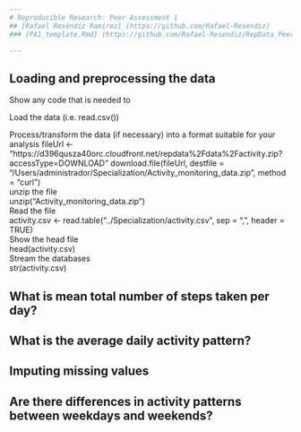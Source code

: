 ```yaml
---
# Reproducible Research: Peer Assessment 1
## [Rafael Reséndiz Ramírez] (https://github.com/Rafael-Resendiz)
### [PA1_template.Rmd] (https://github.com/Rafael-Resendiz/RepData_PeerAssessment1/edit/master/PA1_template.Rmd)

---
```



## Loading and preprocessing the data
Show any code that is needed to

Load the data (i.e. read.csv())

Process/transform the data (if necessary) into a format suitable for your analysis
             fileUrl <- "https://d396qusza40orc.cloudfront.net/repdata%2Fdata%2Factivity.zip?accessType=DOWNLOAD"
             download.file(fileUrl, destfile = "/Users/administrador/Specialization/Activity_monitoring_data.zip", method = "curl")  
unzip the file  
             unzip("Activity_monitoring_data.zip")  
Read the file  
             activity.csv <- read.table("../Specialization/activity.csv", sep = ",", header = TRUE)  
Show the head file  
             head(activity.csv)  
Stream the databases  
            str(activity.csv)  
         

## What is mean total number of steps taken per day?



## What is the average daily activity pattern?



## Imputing missing values



## Are there differences in activity patterns between weekdays and weekends?
